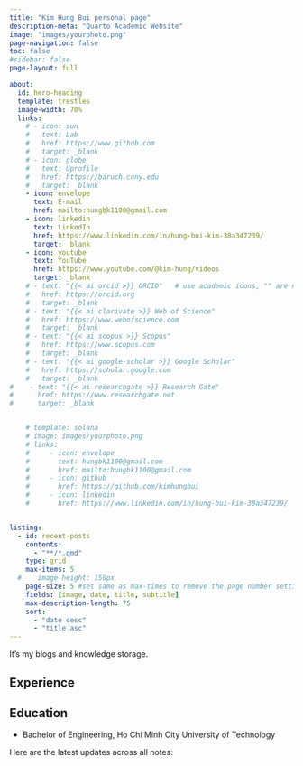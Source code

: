 ```yaml
---
title: "Kim Hung Bui personal page"
description-meta: "Quarto Academic Website"
image: "images/yourphoto.png"
page-navigation: false
toc: false
#sidebar: false
page-layout: full

about:
  id: hero-heading
  template: trestles
  image-width: 70%
  links:
    # - icon: sun
    #   text: Lab
    #   href: https://www.github.com
    #   target: _blank
    # - icon: globe
    #   text: Uprofile
    #   href: https://baruch.cuny.edu
    #   target: _blank
    - icon: envelope
      text: E-mail
      href: mailto:hungbk1100@gmail.com   
    - icon: linkedin
      text: LinkedIn
      href: https://www.linkedin.com/in/hung-bui-kim-38a347239/
      target: _blank
    - icon: youtube
      text: YouTube
      href: https://www.youtube.com/@kim-hung/videos     
      target: _blank 
    # - text: "{{< ai orcid >}} ORCID"   # use academic icons, "" are needed, you also need to install the fontawesome extension
    #   href: https://orcid.org
    #   target: _blank
    # - text: "{{< ai clarivate >}} Web of Science"
    #   href: https://www.webofscience.com  
    #   target: _blank
    # - text: "{{< ai scopus >}} Scopus"
    #   href: https://www.scopus.com
    #   target: _blank
    # - text: "{{< ai google-scholar >}} Google Scholar"
    #   href: https://scholar.google.com
    #   target: _blank
#    - text: "{{< ai researchgate >}} Research Gate"
#      href: https://www.researchgate.net
#      target: _blank


    # template: solana
    # image: images/yourphoto.png
    # links:
    #     - icon: envelope
    #       text: hungbk1100@gmail.com
    #       href: mailto:hungbk1100@gmail.com
    #     - icon: github
    #       href: https://github.com/kimhungbui
    #     - icon: linkedin
    #       href: https://www.linkedin.com/in/hung-bui-kim-38a347239/


listing:
  - id: recent-posts
    contents: 
      - "**/*.qmd"
    type: grid
    max-items: 5
  #    image-height: 150px
    page-size: 5 #set same as max-times to remove the page number setting
    fields: [image, date, title, subtitle]
    max-description-length: 75
    sort: 
      - "date desc"
      - "title asc"
---
```


:::{#hero-heading}

It's my blogs and knowledge storage.

## Experience



## Education

- Bachelor of Engineering, Ho Chi Minh City University of Technology

:::

Here are the latest updates across all notes:

::: {#recent-posts}
:::